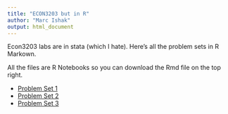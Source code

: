 ---
title: "ECON3203 but in R"
author: "Marc Ishak"
output: html_document
---

Econ3203 labs are in stata (which I hate). Here's all the problem sets in R Markown.

All the files are R Notebooks so you can download the Rmd file on the top right.



* [Problem Set 1](pset1/)
* [Problem Set 2](pset2/)
* [Problem Set 3](pset3/)
<!-- * [Problem Set 4](pset4/) -->
<!-- * [Problem Set 5](pset5/) -->
<!-- * [Problem Set 6](pset6/) -->
<!-- * [Problem Set 7](pset7/) -->
<!-- * [Problem Set 8](pset8/) -->
<!-- * [Problem Set 9](pset9/) -->
<!-- * [Problem Set 10](pset10/) -->